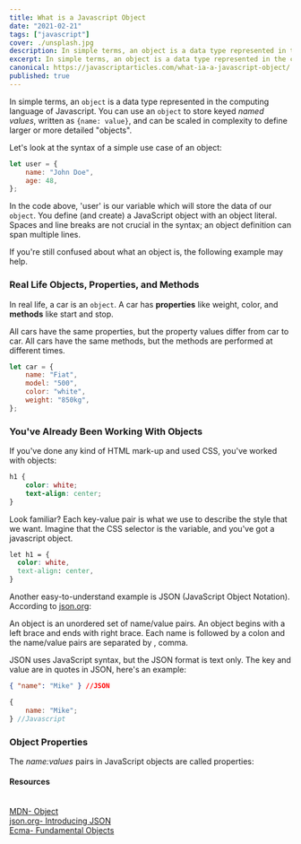 ---
title: What is a Javascript Object
date: "2021-02-21"
tags: ["javascript"]
cover: ./unsplash.jpg
description: In simple terms, an object is a data type represented in the computing language of Javascript.
excerpt: In simple terms, an object is a data type represented in the computing language of Javascript.
canonical: https://javascriptarticles.com/what-ia-a-javascript-object/
published: true
---

In simple terms, an `object` is a data type represented in the computing language of Javascript. You can use an `object` to store keyed <em>named values</em>, written as `{name: value}`, and can be scaled in complexity to define larger or more detailed "objects".

Let's look at the syntax of a simple use case of an object:

```js:title=myFile.js
let user = {
	name: "John Doe",
	age: 48,
};
```

In the code above, 'user' is our variable which will store the data of our `object`.
You define (and create) a JavaScript object with an object literal. Spaces and line breaks are not crucial in the syntax; an object definition can span multiple lines.

If you're still confused about what an object is, the following example may help.

### Real Life Objects, Properties, and Methods

In real life, a car is an `object`. A car has <strong>properties</strong> like weight, color, and <strong>methods</strong> like start and stop.

All cars have the same properties, but the property values differ from car to car. All cars have the same methods, but the methods are performed at different times.

```javascript
let car = {
	name: "Fiat",
	model: "500",
	color: "white",
	weight: "850kg",
};
```

### You've Already Been Working With Objects

If you've done any kind of HTML mark-up and used CSS, you've worked with objects:

```css
h1 {
	color: white;
	text-align: center;
}
```

Look familiar? Each key-value pair is what we use to describe the style that we want. Imagine that the CSS selector is the variable, and you've got a javascript object.

```css
let h1 = {
  color: white,
  text-align: center,
}
```

Another easy-to-understand example is JSON (JavaScript Object Notation). According to [json.org](https://www.json.org/json-en.html "Introducing JSON"):

<p className='warn'>
	An object is an unordered set of name/value pairs. An object begins with a
	left brace and ends with right brace. Each name is followed by a colon and the
	name/value pairs are separated by , comma.
</p>

JSON uses JavaScript syntax, but the JSON format is text only. The key and value are in quotes in JSON, here's an example:

```json
{ "name": "Mike" } //JSON
```

```javascript
{
	name: "Mike";
} //Javascript
```

### Object Properties

The <em>name:values</em> pairs in JavaScript objects are called properties:

<h4>Resources</h4>
<br />
<a
	className='footnote'
	href='https://developer.mozilla.org/en-US/docs/Web/JavaScript/Reference/Global_Objects/Object'
>
	MDN- Object
</a>
<br />
<a className='footnote' href='https://www.json.org/json-en.html'>
	json.org- Introducing JSON
</a>
<br />
<a className='footnote' href='https://tc39.es/ecma262/#sec-fundamental-objects'>
	Ecma- Fundamental Objects
</a>
<br />
